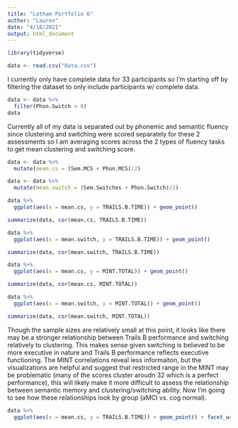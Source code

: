 ```yaml
---
title: "Latham Portfolio 6"
author: "Lauren"
date: "4/18/2021"
output: html_document
---
```


```r

library(tidyverse)

data <- read.csv("Data.csv")

```

I currently only have complete data for 33 participants so I'm starting off by filtering the dataset to only include participants w/ complete data. 

```r

data <- data %>% 
  filter(Phon.Switch > 0)
data

```

Currently all of my data is separated out by phonemic and semantic fluency since clustering and switching were scored separately for these 2 assessments so I am averaging scores across the 2 types of fluency tasks to get mean clustering and switching score. 

```r

data <- data %>% 
  mutate(mean.cs = (Sem.MCS + Phon.MCS)/2)

data <- data %>% 
  mutate(mean.switch = (Sem.Switches + Phon.Switch)/2)

```

```r

data %>% 
  ggplot(aes(x = mean.cs, y = TRAILS.B.TIME)) + geom_point()

summarize(data, cor(mean.cs, TRAILS.B.TIME))

data %>% 
  ggplot(aes(x = mean.switch, y = TRAILS.B.TIME)) + geom_point()

summarize(data, cor(mean.switch, TRAILS.B.TIME))

data %>% 
  ggplot(aes(x = mean.cs, y = MINT.TOTAL)) + geom_point()

summarize(data, cor(mean.cs, MINT.TOTAL))

data %>% 
  ggplot(aes(x = mean.switch, y = MINT.TOTAL)) + geom_point()

summarize(data, cor(mean.switch, MINT.TOTAL))

```
Though the sample sizes are relatively small at this point, it looks like there may be a stronger relationship between Trails B performance and switching relatively to clustering. This makes sense given switching is believed to be more executive in nature and Trails B performance reflects executive functioning. The MINT correlations reveal less informaiton, but the visualizations are helpful and suggest that restricted range in the MINT may be problematic (many of the scores cluster aroudn 32 which is a perfect performance), this will likely make it more difficult to assess the relationship between semantic memory and clustering/switching ability. Now I'm going to see how these relationships look by group (aMCI vs. cog normal). 

```r

data %>% 
  ggplot(aes(x = mean.cs, y = TRAILS.B.TIME)) + geom_point() + facet_wrap(Group)

```

